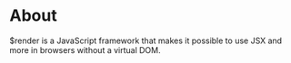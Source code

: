 # About

$render is a JavaScript framework that makes it possible to use JSX and more in browsers without a virtual DOM.